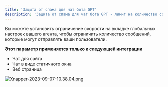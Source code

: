 ```yaml
---
title: 'Защита от спама для чат бота GPT'
description: 'Защита от спама для чат бота GPT - лимит на количество сообщений'
---
```


Вы можете установить ограничение скорости на вкладке глобальных настроек вашего агента, чтобы ограничить количество сообщений, которые могут отправлять ваши пользователи.

**Этот параметр применяется только к следующей интеграции**

- Чат для сайта
- Чат в виде статичного окна
- Веб страница

![Xnapper-2023-09-07-10.38.04.png](/images/agent-rate-limit/Xnapper-2023-09-07-10.38.04.png)
